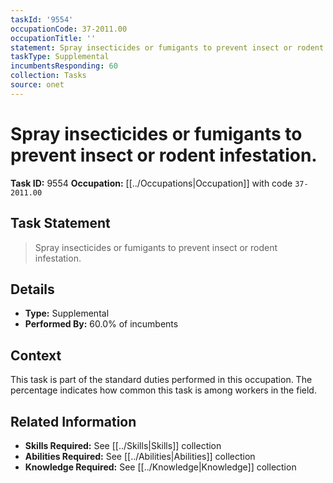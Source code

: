 ```yaml
---
taskId: '9554'
occupationCode: 37-2011.00
occupationTitle: ''
statement: Spray insecticides or fumigants to prevent insect or rodent infestation.
taskType: Supplemental
incumbentsResponding: 60
collection: Tasks
source: onet
---
```

# Spray insecticides or fumigants to prevent insect or rodent infestation.

**Task ID:** 9554
**Occupation:** [[../Occupations|Occupation]] with code `37-2011.00`

## Task Statement

> Spray insecticides or fumigants to prevent insect or rodent infestation.

## Details

- **Type:** Supplemental
- **Performed By:** 60.0% of incumbents

## Context

This task is part of the standard duties performed in this occupation. The percentage indicates how common this task is among workers in the field.

## Related Information

- **Skills Required:** See [[../Skills|Skills]] collection
- **Abilities Required:** See [[../Abilities|Abilities]] collection
- **Knowledge Required:** See [[../Knowledge|Knowledge]] collection
